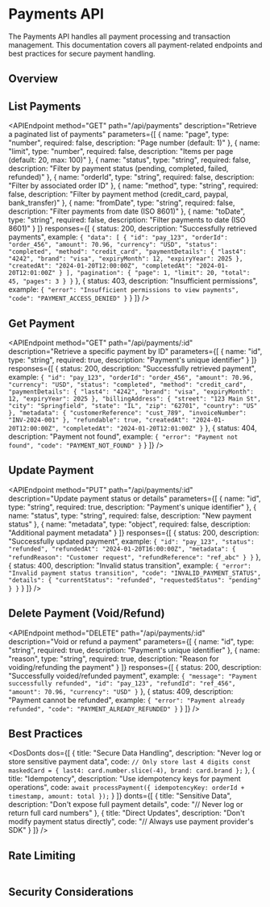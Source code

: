 
<Meta title="API-Documentation/Routes/Payments" />

# Payments API

The Payments API handles all payment processing and transaction management. This documentation covers all payment-related endpoints and best practices for secure payment handling.

## Overview

<Table 
    columns={[
        { key: "operation", header: "Operation" },
        { key: "endpoint", header: "Endpoint" },
        { key: "description", header: "Description" }
    ]}
    data={[
        { operation: "List Payments", endpoint: "GET /api/payments", description: "Retrieve a paginated list of payments" },
        { operation: "Get Payment", endpoint: "GET /api/payments/:id", description: "Retrieve a specific payment by ID" },
        { operation: "Update Payment", endpoint: "PUT /api/payments/:id", description: "Update payment status or details" },
        { operation: "Delete Payment", endpoint: "DELETE /api/payments/:id", description: "Void or refund a payment" }
    ]}
/>

## List Payments

<APIEndpoint
    method="GET"
    path="/api/payments"
    description="Retrieve a paginated list of payments"
    parameters={[
        {
            name: "page",
            type: "number",
            required: false,
            description: "Page number (default: 1)"
        },
        {
            name: "limit",
            type: "number",
            required: false,
            description: "Items per page (default: 20, max: 100)"
        },
        {
            name: "status",
            type: "string",
            required: false,
            description: "Filter by payment status (pending, completed, failed, refunded)"
        },
        {
            name: "orderId",
            type: "string",
            required: false,
            description: "Filter by associated order ID"
        },
        {
            name: "method",
            type: "string",
            required: false,
            description: "Filter by payment method (credit_card, paypal, bank_transfer)"
        },
        {
            name: "fromDate",
            type: "string",
            required: false,
            description: "Filter payments from date (ISO 8601)"
        },
        {
            name: "toDate",
            type: "string",
            required: false,
            description: "Filter payments to date (ISO 8601)"
        }
    ]}
    responses={[
        {
            status: 200,
            description: "Successfully retrieved payments",
            example: `{
  "data": [
    {
      "id": "pay_123",
      "orderId": "order_456",
      "amount": 70.96,
      "currency": "USD",
      "status": "completed",
      "method": "credit_card",
      "paymentDetails": {
        "last4": "4242",
        "brand": "visa",
        "expiryMonth": 12,
        "expiryYear": 2025
      },
      "createdAt": "2024-01-20T12:00:00Z",
      "completedAt": "2024-01-20T12:01:00Z"
    }
  ],
  "pagination": {
    "page": 1,
    "limit": 20,
    "total": 45,
    "pages": 3
  }
}`
        },
        {
            status: 403,
            description: "Insufficient permissions",
            example: `{
  "error": "Insufficient permissions to view payments",
  "code": "PAYMENT_ACCESS_DENIED"
}`
        }
    ]}
/>

## Get Payment

<APIEndpoint
    method="GET"
    path="/api/payments/:id"
    description="Retrieve a specific payment by ID"
    parameters={[
        {
            name: "id",
            type: "string",
            required: true,
            description: "Payment's unique identifier"
        }
    ]}
    responses={[
        {
            status: 200,
            description: "Successfully retrieved payment",
            example: `{
  "id": "pay_123",
  "orderId": "order_456",
  "amount": 70.96,
  "currency": "USD",
  "status": "completed",
  "method": "credit_card",
  "paymentDetails": {
    "last4": "4242",
    "brand": "visa",
    "expiryMonth": 12,
    "expiryYear": 2025
  },
  "billingAddress": {
    "street": "123 Main St",
    "city": "Springfield",
    "state": "IL",
    "zip": "62701",
    "country": "US"
  },
  "metadata": {
    "customerReference": "cust_789",
    "invoiceNumber": "INV-2024-001"
  },
  "refundable": true,
  "createdAt": "2024-01-20T12:00:00Z",
  "completedAt": "2024-01-20T12:01:00Z"
}`
        },
        {
            status: 404,
            description: "Payment not found",
            example: `{
  "error": "Payment not found",
  "code": "PAYMENT_NOT_FOUND"
}`
        }
    ]}
/>

## Update Payment

<APIEndpoint
    method="PUT"
    path="/api/payments/:id"
    description="Update payment status or details"
    parameters={[
        {
            name: "id",
            type: "string",
            required: true,
            description: "Payment's unique identifier"
        },
        {
            name: "status",
            type: "string",
            required: false,
            description: "New payment status"
        },
        {
            name: "metadata",
            type: "object",
            required: false,
            description: "Additional payment metadata"
        }
    ]}
    responses={[
        {
            status: 200,
            description: "Successfully updated payment",
            example: `{
  "id": "pay_123",
  "status": "refunded",
  "refundedAt": "2024-01-20T16:00:00Z",
  "metadata": {
    "refundReason": "Customer request",
    "refundReference": "ref_abc"
  }
}`
        },
        {
            status: 400,
            description: "Invalid status transition",
            example: `{
  "error": "Invalid payment status transition",
  "code": "INVALID_PAYMENT_STATUS",
  "details": {
    "currentStatus": "refunded",
    "requestedStatus": "pending"
  }
}`
        }
    ]}
/>

## Delete Payment (Void/Refund)

<APIEndpoint
    method="DELETE"
    path="/api/payments/:id"
    description="Void or refund a payment"
    parameters={[
        {
            name: "id",
            type: "string",
            required: true,
            description: "Payment's unique identifier"
        },
        {
            name: "reason",
            type: "string",
            required: true,
            description: "Reason for voiding/refunding the payment"
        }
    ]}
    responses={[
        {
            status: 200,
            description: "Successfully voided/refunded payment",
            example: `{
  "message": "Payment successfully refunded",
  "id": "pay_123",
  "refundId": "ref_456",
  "amount": 70.96,
  "currency": "USD"
}`
        },
        {
            status: 409,
            description: "Payment cannot be refunded",
            example: `{
  "error": "Payment already refunded",
  "code": "PAYMENT_ALREADY_REFUNDED"
}`
        }
    ]}
/>

## Best Practices

<DosDonts 
    dos={[
        {
            title: "Secure Data Handling",
            description: "Never log or store sensitive payment data",
            code: `// Only store last 4 digits
const maskedCard = {
  last4: card.number.slice(-4),
  brand: card.brand
};`
        },
        {
            title: "Idempotency",
            description: "Use idempotency keys for payment operations",
            code: `await processPayment({
  idempotencyKey: orderId + timestamp,
  amount: total
});`
        }
    ]}
    donts={[
        {
            title: "Sensitive Data",
            description: "Don't expose full payment details",
            code: "// Never log or return full card numbers"
        },
        {
            title: "Direct Updates",
            description: "Don't modify payment status directly",
            code: "// Always use payment provider's SDK"
        }
    ]}
/>

## Rate Limiting

<Table 
    columns={[
        { key: "endpoint", header: "Endpoint" },
        { key: "limit", header: "Rate Limit" },
        { key: "window", header: "Time Window" }
    ]}
    data={[
        { endpoint: "GET /payments", limit: "100 requests", window: "1 minute" },
        { endpoint: "GET /payments/:id", limit: "300 requests", window: "1 minute" },
        { endpoint: "PUT /payments/:id", limit: "50 requests", window: "1 minute" },
        { endpoint: "DELETE /payments/:id", limit: "20 requests", window: "1 minute" }
    ]}
/>

## Security Considerations

<Table 
    columns={[
        { key: "aspect", header: "Security Aspect" },
        { key: "requirement", header: "Requirement" },
        { key: "description", header: "Description" }
    ]}
    data={[
        { 
            aspect: "PCI Compliance", 
            requirement: "Required for credit card processing",
            description: "Ensure all payment processing follows PCI DSS guidelines"
        },
        { 
            aspect: "Data Encryption", 
            requirement: "TLS 1.2 or higher",
            description: "All payment data must be encrypted in transit"
        },
        { 
            aspect: "Authentication", 
            requirement: "Strong authentication required",
            description: "Multi-factor authentication for payment operations"
        },
        { 
            aspect: "Audit Logging", 
            requirement: "Comprehensive logging",
            description: "Log all payment operations for audit purposes"
        }
    ]}
/> 